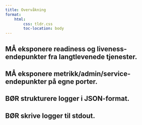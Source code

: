 ```yaml
---
title: Overvåkning
format:
    html:
        css: tldr.css
        toc-location: body
---
```


## [MÅ]{.must} eksponere readiness og liveness-endepunkter fra langtlevenede tjenester.
## [MÅ]{.must} eksponere metrikk/admin/service-endepunkter på egne porter.
## [BØR]{.should} strukturere logger i JSON-format.
## [BØR]{.should} skrive logger til stdout.
